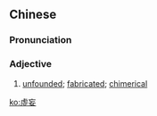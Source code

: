 {{also|虚妄}}
==Chinese==
{{zh-forms|s=虚妄}}

===Pronunciation===
{{zh-pron
|m=xūwàng
|c=heoi1 mong5
|mn=qz:hir-bōng/xm:hu-bōng/zz:hi-bōng
|cat=a
}}

===Adjective===
{{zh-adj}}

# [[unfounded]]; [[fabricated]]; [[chimerical]]

[[ko:虛妄]]